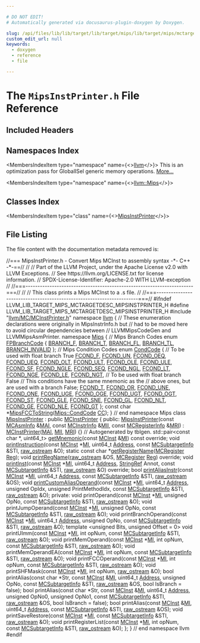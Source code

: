 ```yaml
---

# DO NOT EDIT!
# Automatically generated via docusaurus-plugin-doxygen by Doxygen.

slug: /api/files/lib/lib/target/lib/target/mips/lib/target/mips/mctargetdesc/mipsinstprinter-h
custom_edit_url: null
keywords:
  - doxygen
  - reference
  - file

---
```





# The `MipsInstPrinter.h` File Reference

<DoxygenPage pluginConfig={pluginConfig}>



## Included Headers

<IncludesList>
<IncludesListItem
  filePath="llvm/MC/MCInstPrinter.h"
  permalink="/docs/api/files/include/include/llvm/include/llvm/mc/mcinstprinter-h"
  isLocal="true" />
</IncludesList>

## Namespaces Index

<MembersIndex>

<MembersIndexItem
  type="namespace"
  name={<><a href="/docs/api/namespaces/llvm">llvm</a></>}>
This is an optimization pass for GlobalISel generic memory operations. <a href="/docs/api/namespaces/llvm/#details">More...</a>
</MembersIndexItem>

<MembersIndexItem
  type="namespace"
  name={<><a href="/docs/api/namespaces/llvm/mips">llvm::Mips</a></>}>
</MembersIndexItem>

</MembersIndex>

## Classes Index

<MembersIndex>

<MembersIndexItem
  type="class"
  name={<><a href="/docs/api/classes/llvm/mipsinstprinter">MipsInstPrinter</a></>}>
</MembersIndexItem>

</MembersIndex>


## File Listing

The file content with the documentation metadata removed is:

<ProgramListing>

<Link id="l00001" /><CodeLine lineNumber="1"><span class="doxyHighlightComment">//=== MipsInstPrinter.h - Convert Mips MCInst to assembly syntax -&#42;- C++ -&#42;-==//</span></CodeLine>
<Link id="l00002" /><CodeLine lineNumber="2"><span class="doxyHighlightComment">//</span></CodeLine>
<Link id="l00003" /><CodeLine lineNumber="3"><span class="doxyHighlightComment">// Part of the LLVM Project, under the Apache License v2.0 with LLVM Exceptions.</span></CodeLine>
<Link id="l00004" /><CodeLine lineNumber="4"><span class="doxyHighlightComment">// See https://llvm.org/LICENSE.txt for license information.</span></CodeLine>
<Link id="l00005" /><CodeLine lineNumber="5"><span class="doxyHighlightComment">// SPDX-License-Identifier: Apache-2.0 WITH LLVM-exception</span></CodeLine>
<Link id="l00006" /><CodeLine lineNumber="6"><span class="doxyHighlightComment">//</span></CodeLine>
<Link id="l00007" /><CodeLine lineNumber="7"><span class="doxyHighlightComment">//===----------------------------------------------------------------------===//</span></CodeLine>
<Link id="l00008" /><CodeLine lineNumber="8"><span class="doxyHighlightComment">//</span></CodeLine>
<Link id="l00009" /><CodeLine lineNumber="9"><span class="doxyHighlightComment">// This class prints a Mips MCInst to a .s file.</span></CodeLine>
<Link id="l00010" /><CodeLine lineNumber="10"><span class="doxyHighlightComment">//</span></CodeLine>
<Link id="l00011" /><CodeLine lineNumber="11"><span class="doxyHighlightComment">//===----------------------------------------------------------------------===//</span></CodeLine>
<Link id="l00012" /><CodeLine lineNumber="12"></CodeLine>
<Link id="l00013" /><CodeLine lineNumber="13"><span class="doxyHighlightPreprocessor">#ifndef LLVM&#95;LIB&#95;TARGET&#95;MIPS&#95;MCTARGETDESC&#95;MIPSINSTPRINTER&#95;H</span></CodeLine>
<Link id="l00014" /><CodeLine lineNumber="14"><span class="doxyHighlightPreprocessor">#define LLVM&#95;LIB&#95;TARGET&#95;MIPS&#95;MCTARGETDESC&#95;MIPSINSTPRINTER&#95;H</span></CodeLine>
<Link id="l00015" /><CodeLine lineNumber="15"><span class="doxyHighlightPreprocessor">#include &quot;<a href="/docs/api/files/include/include/llvm/include/llvm/mc/mcinstprinter-h">llvm/MC/MCInstPrinter.h</a>&quot;</span></CodeLine>
<Link id="l00016" /><CodeLine lineNumber="16"></CodeLine>
<Link id="l00017" /><CodeLine lineNumber="17"><span class="doxyHighlightKeyword">namespace </span><span class="doxyHighlight"><a href="/docs/api/namespaces/llvm">llvm</a> &#123;</span></CodeLine>
<Link id="l00018" /><CodeLine lineNumber="18"><span class="doxyHighlightComment">// These enumeration declarations were originally in MipsInstrInfo.h but</span></CodeLine>
<Link id="l00019" /><CodeLine lineNumber="19"><span class="doxyHighlightComment">// had to be moved here to avoid circular dependencies between</span></CodeLine>
<Link id="l00020" /><CodeLine lineNumber="20"><span class="doxyHighlightComment">// LLVMMipsCodeGen and LLVMMipsAsmPrinter.</span></CodeLine>
<Link id="l00021" /><CodeLine lineNumber="21"><span class="doxyHighlightKeyword">namespace </span><span class="doxyHighlight"><a href="/docs/api/namespaces/llvm/mips">Mips</a> &#123;</span></CodeLine>
<Link id="l00022" /><CodeLine lineNumber="22"><span class="doxyHighlightComment">// Mips Branch Codes</span></CodeLine>
<Link id="l00023" /><CodeLine lineNumber="23" lineLink="/docs/api/namespaces/llvm/mips/#a62b63bd991ec2b44573987ab4e0b37c8"><span class="doxyHighlightKeyword">enum</span><span class="doxyHighlight"> <a href="/docs/api/namespaces/llvm/mips/#a62b63bd991ec2b44573987ab4e0b37c8">FPBranchCode</a> &#123;</span></CodeLine>
<Link id="l00024" /><CodeLine lineNumber="24" lineLink="/docs/api/namespaces/llvm/mips/#a62b63bd991ec2b44573987ab4e0b37c8ac17887eab0267538b8c3626b14268d27"><span class="doxyHighlight">  <a href="/docs/api/namespaces/llvm/mips/#a62b63bd991ec2b44573987ab4e0b37c8ac17887eab0267538b8c3626b14268d27">BRANCH&#95;F</a>,</span></CodeLine>
<Link id="l00025" /><CodeLine lineNumber="25" lineLink="/docs/api/namespaces/llvm/mips/#a62b63bd991ec2b44573987ab4e0b37c8ab7376b3b581d703aef555082c1d51d38"><span class="doxyHighlight">  <a href="/docs/api/namespaces/llvm/mips/#a62b63bd991ec2b44573987ab4e0b37c8ab7376b3b581d703aef555082c1d51d38">BRANCH&#95;T</a>,</span></CodeLine>
<Link id="l00026" /><CodeLine lineNumber="26" lineLink="/docs/api/namespaces/llvm/mips/#a62b63bd991ec2b44573987ab4e0b37c8a078ef24daba279e1b25bce70352f1b51"><span class="doxyHighlight">  <a href="/docs/api/namespaces/llvm/mips/#a62b63bd991ec2b44573987ab4e0b37c8a078ef24daba279e1b25bce70352f1b51">BRANCH&#95;FL</a>,</span></CodeLine>
<Link id="l00027" /><CodeLine lineNumber="27" lineLink="/docs/api/namespaces/llvm/mips/#a62b63bd991ec2b44573987ab4e0b37c8a3e37dcd800a7eb4cf4442f152f9a6ea1"><span class="doxyHighlight">  <a href="/docs/api/namespaces/llvm/mips/#a62b63bd991ec2b44573987ab4e0b37c8a3e37dcd800a7eb4cf4442f152f9a6ea1">BRANCH&#95;TL</a>,</span></CodeLine>
<Link id="l00028" /><CodeLine lineNumber="28" lineLink="/docs/api/namespaces/llvm/mips/#a62b63bd991ec2b44573987ab4e0b37c8a7161dc0805c83af623e8c7a0b47ba0e8"><span class="doxyHighlight">  <a href="/docs/api/namespaces/llvm/mips/#a62b63bd991ec2b44573987ab4e0b37c8a7161dc0805c83af623e8c7a0b47ba0e8">BRANCH&#95;INVALID</a></span></CodeLine>
<Link id="l00029" /><CodeLine lineNumber="29"><span class="doxyHighlight">&#125;;</span></CodeLine>
<Link id="l00030" /><CodeLine lineNumber="30"></CodeLine>
<Link id="l00031" /><CodeLine lineNumber="31"><span class="doxyHighlightComment">// Mips Condition Codes</span></CodeLine>
<Link id="l00032" /><CodeLine lineNumber="32" lineLink="/docs/api/namespaces/llvm/mips/#a4621ee6b454fcf07b8903cb0a786e359"><span class="doxyHighlightKeyword">enum</span><span class="doxyHighlight"> <a href="/docs/api/namespaces/llvm/mips/#a4621ee6b454fcf07b8903cb0a786e359">CondCode</a> &#123;</span></CodeLine>
<Link id="l00033" /><CodeLine lineNumber="33"><span class="doxyHighlight">  </span><span class="doxyHighlightComment">// To be used with float branch True</span></CodeLine>
<Link id="l00034" /><CodeLine lineNumber="34" lineLink="/docs/api/namespaces/llvm/mips/#a4621ee6b454fcf07b8903cb0a786e359a2ca323348520635f62d1cfe8fe9c28d6"><span class="doxyHighlight">  <a href="/docs/api/namespaces/llvm/mips/#a4621ee6b454fcf07b8903cb0a786e359a2ca323348520635f62d1cfe8fe9c28d6">FCOND&#95;F</a>,</span></CodeLine>
<Link id="l00035" /><CodeLine lineNumber="35" lineLink="/docs/api/namespaces/llvm/mips/#a4621ee6b454fcf07b8903cb0a786e359a9999b4b6eb12545f703d489bad144f66"><span class="doxyHighlight">  <a href="/docs/api/namespaces/llvm/mips/#a4621ee6b454fcf07b8903cb0a786e359a9999b4b6eb12545f703d489bad144f66">FCOND&#95;UN</a>,</span></CodeLine>
<Link id="l00036" /><CodeLine lineNumber="36" lineLink="/docs/api/namespaces/llvm/mips/#a4621ee6b454fcf07b8903cb0a786e359a36b81805ad33a419760e9ba4a4710fa5"><span class="doxyHighlight">  <a href="/docs/api/namespaces/llvm/mips/#a4621ee6b454fcf07b8903cb0a786e359a36b81805ad33a419760e9ba4a4710fa5">FCOND&#95;OEQ</a>,</span></CodeLine>
<Link id="l00037" /><CodeLine lineNumber="37" lineLink="/docs/api/namespaces/llvm/mips/#a4621ee6b454fcf07b8903cb0a786e359a16c9db2558434a11779fd3a2674969f9"><span class="doxyHighlight">  <a href="/docs/api/namespaces/llvm/mips/#a4621ee6b454fcf07b8903cb0a786e359a16c9db2558434a11779fd3a2674969f9">FCOND&#95;UEQ</a>,</span></CodeLine>
<Link id="l00038" /><CodeLine lineNumber="38" lineLink="/docs/api/namespaces/llvm/mips/#a4621ee6b454fcf07b8903cb0a786e359ad6348b558f10635ca87f9b52ec96d100"><span class="doxyHighlight">  <a href="/docs/api/namespaces/llvm/mips/#a4621ee6b454fcf07b8903cb0a786e359ad6348b558f10635ca87f9b52ec96d100">FCOND&#95;OLT</a>,</span></CodeLine>
<Link id="l00039" /><CodeLine lineNumber="39" lineLink="/docs/api/namespaces/llvm/mips/#a4621ee6b454fcf07b8903cb0a786e359a9a9c2f0cd5ddee55d5c6530053ae3d7f"><span class="doxyHighlight">  <a href="/docs/api/namespaces/llvm/mips/#a4621ee6b454fcf07b8903cb0a786e359a9a9c2f0cd5ddee55d5c6530053ae3d7f">FCOND&#95;ULT</a>,</span></CodeLine>
<Link id="l00040" /><CodeLine lineNumber="40" lineLink="/docs/api/namespaces/llvm/mips/#a4621ee6b454fcf07b8903cb0a786e359a60e74c1324f780c7191d067322c1e677"><span class="doxyHighlight">  <a href="/docs/api/namespaces/llvm/mips/#a4621ee6b454fcf07b8903cb0a786e359a60e74c1324f780c7191d067322c1e677">FCOND&#95;OLE</a>,</span></CodeLine>
<Link id="l00041" /><CodeLine lineNumber="41" lineLink="/docs/api/namespaces/llvm/mips/#a4621ee6b454fcf07b8903cb0a786e359a144c4390564980b8b7f3b752ebc634db"><span class="doxyHighlight">  <a href="/docs/api/namespaces/llvm/mips/#a4621ee6b454fcf07b8903cb0a786e359a144c4390564980b8b7f3b752ebc634db">FCOND&#95;ULE</a>,</span></CodeLine>
<Link id="l00042" /><CodeLine lineNumber="42" lineLink="/docs/api/namespaces/llvm/mips/#a4621ee6b454fcf07b8903cb0a786e359a037a0c38b5a4ef1b58402febd04869c4"><span class="doxyHighlight">  <a href="/docs/api/namespaces/llvm/mips/#a4621ee6b454fcf07b8903cb0a786e359a037a0c38b5a4ef1b58402febd04869c4">FCOND&#95;SF</a>,</span></CodeLine>
<Link id="l00043" /><CodeLine lineNumber="43" lineLink="/docs/api/namespaces/llvm/mips/#a4621ee6b454fcf07b8903cb0a786e359ac806141e981c90a13207197e8d487b8d"><span class="doxyHighlight">  <a href="/docs/api/namespaces/llvm/mips/#a4621ee6b454fcf07b8903cb0a786e359ac806141e981c90a13207197e8d487b8d">FCOND&#95;NGLE</a>,</span></CodeLine>
<Link id="l00044" /><CodeLine lineNumber="44" lineLink="/docs/api/namespaces/llvm/mips/#a4621ee6b454fcf07b8903cb0a786e359ad8a2135082e193f6ed2020753a4b0f2f"><span class="doxyHighlight">  <a href="/docs/api/namespaces/llvm/mips/#a4621ee6b454fcf07b8903cb0a786e359ad8a2135082e193f6ed2020753a4b0f2f">FCOND&#95;SEQ</a>,</span></CodeLine>
<Link id="l00045" /><CodeLine lineNumber="45" lineLink="/docs/api/namespaces/llvm/mips/#a4621ee6b454fcf07b8903cb0a786e359acf257365fdb105b0601d0517197dcd69"><span class="doxyHighlight">  <a href="/docs/api/namespaces/llvm/mips/#a4621ee6b454fcf07b8903cb0a786e359acf257365fdb105b0601d0517197dcd69">FCOND&#95;NGL</a>,</span></CodeLine>
<Link id="l00046" /><CodeLine lineNumber="46" lineLink="/docs/api/namespaces/llvm/mips/#a4621ee6b454fcf07b8903cb0a786e359ad58f4aa01010d9c8a436f881c7e153c0"><span class="doxyHighlight">  <a href="/docs/api/namespaces/llvm/mips/#a4621ee6b454fcf07b8903cb0a786e359ad58f4aa01010d9c8a436f881c7e153c0">FCOND&#95;LT</a>,</span></CodeLine>
<Link id="l00047" /><CodeLine lineNumber="47" lineLink="/docs/api/namespaces/llvm/mips/#a4621ee6b454fcf07b8903cb0a786e359a5be962d88a365128e81adb0cc95e643c"><span class="doxyHighlight">  <a href="/docs/api/namespaces/llvm/mips/#a4621ee6b454fcf07b8903cb0a786e359a5be962d88a365128e81adb0cc95e643c">FCOND&#95;NGE</a>,</span></CodeLine>
<Link id="l00048" /><CodeLine lineNumber="48" lineLink="/docs/api/namespaces/llvm/mips/#a4621ee6b454fcf07b8903cb0a786e359ad24203db84d1e8b945d670629a8fe948"><span class="doxyHighlight">  <a href="/docs/api/namespaces/llvm/mips/#a4621ee6b454fcf07b8903cb0a786e359ad24203db84d1e8b945d670629a8fe948">FCOND&#95;LE</a>,</span></CodeLine>
<Link id="l00049" /><CodeLine lineNumber="49" lineLink="/docs/api/namespaces/llvm/mips/#a4621ee6b454fcf07b8903cb0a786e359ab2d14ebb40c1903eb3fca4fb13172b6c"><span class="doxyHighlight">  <a href="/docs/api/namespaces/llvm/mips/#a4621ee6b454fcf07b8903cb0a786e359ab2d14ebb40c1903eb3fca4fb13172b6c">FCOND&#95;NGT</a>,</span></CodeLine>
<Link id="l00050" /><CodeLine lineNumber="50"></CodeLine>
<Link id="l00051" /><CodeLine lineNumber="51"><span class="doxyHighlight">  </span><span class="doxyHighlightComment">// To be used with float branch False</span></CodeLine>
<Link id="l00052" /><CodeLine lineNumber="52"><span class="doxyHighlight">  </span><span class="doxyHighlightComment">// This conditions have the same mnemonic as the</span></CodeLine>
<Link id="l00053" /><CodeLine lineNumber="53"><span class="doxyHighlight">  </span><span class="doxyHighlightComment">// above ones, but are used with a branch False;</span></CodeLine>
<Link id="l00054" /><CodeLine lineNumber="54" lineLink="/docs/api/namespaces/llvm/mips/#a4621ee6b454fcf07b8903cb0a786e359ad2ca6eec219f44666bfa13fc953aa3d0"><span class="doxyHighlight">  <a href="/docs/api/namespaces/llvm/mips/#a4621ee6b454fcf07b8903cb0a786e359ad2ca6eec219f44666bfa13fc953aa3d0">FCOND&#95;T</a>,</span></CodeLine>
<Link id="l00055" /><CodeLine lineNumber="55" lineLink="/docs/api/namespaces/llvm/mips/#a4621ee6b454fcf07b8903cb0a786e359a4d49d655b65208dbe125dfd570d28237"><span class="doxyHighlight">  <a href="/docs/api/namespaces/llvm/mips/#a4621ee6b454fcf07b8903cb0a786e359a4d49d655b65208dbe125dfd570d28237">FCOND&#95;OR</a>,</span></CodeLine>
<Link id="l00056" /><CodeLine lineNumber="56" lineLink="/docs/api/namespaces/llvm/mips/#a4621ee6b454fcf07b8903cb0a786e359a3ad8dac25f121c09ee7e75974679d1df"><span class="doxyHighlight">  <a href="/docs/api/namespaces/llvm/mips/#a4621ee6b454fcf07b8903cb0a786e359a3ad8dac25f121c09ee7e75974679d1df">FCOND&#95;UNE</a>,</span></CodeLine>
<Link id="l00057" /><CodeLine lineNumber="57" lineLink="/docs/api/namespaces/llvm/mips/#a4621ee6b454fcf07b8903cb0a786e359acdd9576985ffb1f715bc0b3533728e58"><span class="doxyHighlight">  <a href="/docs/api/namespaces/llvm/mips/#a4621ee6b454fcf07b8903cb0a786e359acdd9576985ffb1f715bc0b3533728e58">FCOND&#95;ONE</a>,</span></CodeLine>
<Link id="l00058" /><CodeLine lineNumber="58" lineLink="/docs/api/namespaces/llvm/mips/#a4621ee6b454fcf07b8903cb0a786e359af012df2c374e12d5892d536f0ca02358"><span class="doxyHighlight">  <a href="/docs/api/namespaces/llvm/mips/#a4621ee6b454fcf07b8903cb0a786e359af012df2c374e12d5892d536f0ca02358">FCOND&#95;UGE</a>,</span></CodeLine>
<Link id="l00059" /><CodeLine lineNumber="59" lineLink="/docs/api/namespaces/llvm/mips/#a4621ee6b454fcf07b8903cb0a786e359a28e04d2b4ff3bd80ff11c29a4f6343f3"><span class="doxyHighlight">  <a href="/docs/api/namespaces/llvm/mips/#a4621ee6b454fcf07b8903cb0a786e359a28e04d2b4ff3bd80ff11c29a4f6343f3">FCOND&#95;OGE</a>,</span></CodeLine>
<Link id="l00060" /><CodeLine lineNumber="60" lineLink="/docs/api/namespaces/llvm/mips/#a4621ee6b454fcf07b8903cb0a786e359a6a73f720dcd90268df48bb381f566a4e"><span class="doxyHighlight">  <a href="/docs/api/namespaces/llvm/mips/#a4621ee6b454fcf07b8903cb0a786e359a6a73f720dcd90268df48bb381f566a4e">FCOND&#95;UGT</a>,</span></CodeLine>
<Link id="l00061" /><CodeLine lineNumber="61" lineLink="/docs/api/namespaces/llvm/mips/#a4621ee6b454fcf07b8903cb0a786e359aa819729a99aecef377ce84d30529a09f"><span class="doxyHighlight">  <a href="/docs/api/namespaces/llvm/mips/#a4621ee6b454fcf07b8903cb0a786e359aa819729a99aecef377ce84d30529a09f">FCOND&#95;OGT</a>,</span></CodeLine>
<Link id="l00062" /><CodeLine lineNumber="62" lineLink="/docs/api/namespaces/llvm/mips/#a4621ee6b454fcf07b8903cb0a786e359a7036ebaf1a055d075198f53fd34f1c02"><span class="doxyHighlight">  <a href="/docs/api/namespaces/llvm/mips/#a4621ee6b454fcf07b8903cb0a786e359a7036ebaf1a055d075198f53fd34f1c02">FCOND&#95;ST</a>,</span></CodeLine>
<Link id="l00063" /><CodeLine lineNumber="63" lineLink="/docs/api/namespaces/llvm/mips/#a4621ee6b454fcf07b8903cb0a786e359a14dd4cf0a179ead1ad5e559d5451ae64"><span class="doxyHighlight">  <a href="/docs/api/namespaces/llvm/mips/#a4621ee6b454fcf07b8903cb0a786e359a14dd4cf0a179ead1ad5e559d5451ae64">FCOND&#95;GLE</a>,</span></CodeLine>
<Link id="l00064" /><CodeLine lineNumber="64" lineLink="/docs/api/namespaces/llvm/mips/#a4621ee6b454fcf07b8903cb0a786e359afc1dc9b2e5334ecccc590240af283998"><span class="doxyHighlight">  <a href="/docs/api/namespaces/llvm/mips/#a4621ee6b454fcf07b8903cb0a786e359afc1dc9b2e5334ecccc590240af283998">FCOND&#95;SNE</a>,</span></CodeLine>
<Link id="l00065" /><CodeLine lineNumber="65" lineLink="/docs/api/namespaces/llvm/mips/#a4621ee6b454fcf07b8903cb0a786e359ab0b6b387646ffd6a7ec5dbb168d3e9d8"><span class="doxyHighlight">  <a href="/docs/api/namespaces/llvm/mips/#a4621ee6b454fcf07b8903cb0a786e359ab0b6b387646ffd6a7ec5dbb168d3e9d8">FCOND&#95;GL</a>,</span></CodeLine>
<Link id="l00066" /><CodeLine lineNumber="66" lineLink="/docs/api/namespaces/llvm/mips/#a4621ee6b454fcf07b8903cb0a786e359a86a665d5be7b956c1e21d736aea24ba6"><span class="doxyHighlight">  <a href="/docs/api/namespaces/llvm/mips/#a4621ee6b454fcf07b8903cb0a786e359a86a665d5be7b956c1e21d736aea24ba6">FCOND&#95;NLT</a>,</span></CodeLine>
<Link id="l00067" /><CodeLine lineNumber="67" lineLink="/docs/api/namespaces/llvm/mips/#a4621ee6b454fcf07b8903cb0a786e359ac7097e088a957e60ddadf45376681fc8"><span class="doxyHighlight">  <a href="/docs/api/namespaces/llvm/mips/#a4621ee6b454fcf07b8903cb0a786e359ac7097e088a957e60ddadf45376681fc8">FCOND&#95;GE</a>,</span></CodeLine>
<Link id="l00068" /><CodeLine lineNumber="68" lineLink="/docs/api/namespaces/llvm/mips/#a4621ee6b454fcf07b8903cb0a786e359aaae3adf61a1fc81276a135d05a362ff8"><span class="doxyHighlight">  <a href="/docs/api/namespaces/llvm/mips/#a4621ee6b454fcf07b8903cb0a786e359aaae3adf61a1fc81276a135d05a362ff8">FCOND&#95;NLE</a>,</span></CodeLine>
<Link id="l00069" /><CodeLine lineNumber="69" lineLink="/docs/api/namespaces/llvm/mips/#a4621ee6b454fcf07b8903cb0a786e359a766abdcfc66d683b8b8757a4876225a6"><span class="doxyHighlight">  <a href="/docs/api/namespaces/llvm/mips/#a4621ee6b454fcf07b8903cb0a786e359a766abdcfc66d683b8b8757a4876225a6">FCOND&#95;GT</a></span></CodeLine>
<Link id="l00070" /><CodeLine lineNumber="70"><span class="doxyHighlight">&#125;;</span></CodeLine>
<Link id="l00071" /><CodeLine lineNumber="71"></CodeLine>
<Link id="l00072" /><CodeLine lineNumber="72"><span class="doxyHighlightKeyword">const</span><span class="doxyHighlight"> </span><span class="doxyHighlightKeywordType">char</span><span class="doxyHighlight"> &#42;<a href="/docs/api/namespaces/llvm/mips/#a148bb747f61f24ffcea5979d70d053c8">MipsFCCToString</a>(<a href="/docs/api/namespaces/llvm/mips/#a4621ee6b454fcf07b8903cb0a786e359">Mips::CondCode</a> <a href="/docs/api/files/lib/lib/target/lib/target/riscv/riscvredundantcopyelimination-cpp/#a77c69067ae8279bc00ab8757731e90d7">CC</a>);</span></CodeLine>
<Link id="l00073" /><CodeLine lineNumber="73"><span class="doxyHighlight">&#125; </span><span class="doxyHighlightComment">// end namespace Mips</span></CodeLine>
<Link id="l00074" /><CodeLine lineNumber="74"></CodeLine>
<Link id="l00075" /><CodeLine lineNumber="75" lineLink="/docs/api/classes/llvm/mipsinstprinter"><span class="doxyHighlightKeyword">class </span><span class="doxyHighlight"><a href="/docs/api/classes/llvm/mipsinstprinter/#a8043a81c90184759a74875bbe3c5d786">MipsInstPrinter</a> : </span><span class="doxyHighlightKeyword">public</span><span class="doxyHighlight"> <a href="/docs/api/classes/llvm/mcinstprinter/#af0525fc87f3e2054109908599d21098d">MCInstPrinter</a> &#123;</span></CodeLine>
<Link id="l00076" /><CodeLine lineNumber="76"><span class="doxyHighlightKeyword">public</span><span class="doxyHighlight">:</span></CodeLine>
<Link id="l00077" /><CodeLine lineNumber="77" lineLink="/docs/api/classes/llvm/mipsinstprinter/#a8043a81c90184759a74875bbe3c5d786"><span class="doxyHighlight">  <a href="/docs/api/classes/llvm/mipsinstprinter/#a8043a81c90184759a74875bbe3c5d786">MipsInstPrinter</a>(</span><span class="doxyHighlightKeyword">const</span><span class="doxyHighlight"> <a href="/docs/api/classes/llvm/mcasminfo">MCAsmInfo</a> &amp;<a href="/docs/api/classes/llvm/mcinstprinter/#aacb2bfbafa57a37e627bf1334d349bc6">MAI</a>, </span><span class="doxyHighlightKeyword">const</span><span class="doxyHighlight"> <a href="/docs/api/classes/llvm/mcinstrinfo">MCInstrInfo</a> &amp;<a href="/docs/api/classes/llvm/mcinstprinter/#a41acdb280262403252bc72f6d3f23f7a">MII</a>,</span></CodeLine>
<Link id="l00078" /><CodeLine lineNumber="78"><span class="doxyHighlight">                  </span><span class="doxyHighlightKeyword">const</span><span class="doxyHighlight"> <a href="/docs/api/classes/llvm/mcregisterinfo">MCRegisterInfo</a> &amp;<a href="/docs/api/classes/llvm/mcinstprinter/#aaaeadf26b0e3ae38625c5469231bbce6">MRI</a>)</span></CodeLine>
<Link id="l00079" /><CodeLine lineNumber="79"><span class="doxyHighlight">    : <a href="/docs/api/classes/llvm/mcinstprinter/#af0525fc87f3e2054109908599d21098d">MCInstPrinter</a>(<a href="/docs/api/classes/llvm/mcinstprinter/#aacb2bfbafa57a37e627bf1334d349bc6">MAI</a>, <a href="/docs/api/classes/llvm/mcinstprinter/#a41acdb280262403252bc72f6d3f23f7a">MII</a>, <a href="/docs/api/classes/llvm/mcinstprinter/#aaaeadf26b0e3ae38625c5469231bbce6">MRI</a>) &#123;&#125;</span></CodeLine>
<Link id="l00080" /><CodeLine lineNumber="80"></CodeLine>
<Link id="l00081" /><CodeLine lineNumber="81"><span class="doxyHighlight">  </span><span class="doxyHighlightComment">// Autogenerated by tblgen.</span></CodeLine>
<Link id="l00082" /><CodeLine lineNumber="82"><span class="doxyHighlight">  std::pair&lt;const char &#42;, uint64&#95;t&gt;</span></CodeLine>
<Link id="l00083" /><CodeLine lineNumber="83" lineLink="/docs/api/classes/llvm/mipsinstprinter/#abd437cb275609b4d2db452ea0bd61978"><span class="doxyHighlight">  <a href="/docs/api/classes/llvm/mipsinstprinter/#abd437cb275609b4d2db452ea0bd61978">getMnemonic</a>(</span><span class="doxyHighlightKeyword">const</span><span class="doxyHighlight"> <a href="/docs/api/classes/llvm/mcinst">MCInst</a> &amp;<a href="/docs/api/files/lib/lib/codegen/lib/codegen/globalisel/irtranslator-cpp/#abe44dfdea65b4f7e11e0a608ab708b76">MI</a>) </span><span class="doxyHighlightKeyword">const override</span><span class="doxyHighlight">;</span></CodeLine>
<Link id="l00084" /><CodeLine lineNumber="84" lineLink="/docs/api/classes/llvm/mipsinstprinter/#a5c9ce94038cbd73c96d3ea3e3755642b"><span class="doxyHighlight">  </span><span class="doxyHighlightKeywordType">void</span><span class="doxyHighlight"> <a href="/docs/api/classes/llvm/mipsinstprinter/#a5c9ce94038cbd73c96d3ea3e3755642b">printInstruction</a>(</span><span class="doxyHighlightKeyword">const</span><span class="doxyHighlight"> <a href="/docs/api/classes/llvm/mcinst">MCInst</a> &#42;<a href="/docs/api/files/lib/lib/codegen/lib/codegen/globalisel/irtranslator-cpp/#abe44dfdea65b4f7e11e0a608ab708b76">MI</a>, uint64&#95;t <a href="/docs/api/namespaces/llvm/#a8e02bbea14c70bab55fbc1384e1472d9add7bf230fde8d4836917806aff6a6b27">Address</a>,</span></CodeLine>
<Link id="l00085" /><CodeLine lineNumber="85"><span class="doxyHighlight">                        </span><span class="doxyHighlightKeyword">const</span><span class="doxyHighlight"> <a href="/docs/api/classes/llvm/mcsubtargetinfo">MCSubtargetInfo</a> &amp;STI, <a href="/docs/api/classes/llvm/raw-ostream">raw&#95;ostream</a> &amp;O);</span></CodeLine>
<Link id="l00086" /><CodeLine lineNumber="86" lineLink="/docs/api/classes/llvm/mipsinstprinter/#ac137be1c7a6107ca822a00bac2d2ceab"><span class="doxyHighlight">  </span><span class="doxyHighlightKeyword">static</span><span class="doxyHighlight"> </span><span class="doxyHighlightKeyword">const</span><span class="doxyHighlight"> </span><span class="doxyHighlightKeywordType">char</span><span class="doxyHighlight"> &#42;<a href="/docs/api/classes/llvm/mipsinstprinter/#ac137be1c7a6107ca822a00bac2d2ceab">getRegisterName</a>(<a href="/docs/api/classes/llvm/mcregister">MCRegister</a> <a href="/docs/api/files/lib/lib/codegen/machinesink-cpp/#a359e1ff26f6d466d927a61aae45b05c3">Reg</a>);</span></CodeLine>
<Link id="l00087" /><CodeLine lineNumber="87"></CodeLine>
<Link id="l00088" /><CodeLine lineNumber="88"><span class="doxyHighlight">  </span><span class="doxyHighlightKeywordType">void</span><span class="doxyHighlight"> <a href="/docs/api/classes/llvm/mipsinstprinter/#a4b850cbcb67aa7a498a57cb99d850609">printRegName</a>(<a href="/docs/api/classes/llvm/raw-ostream">raw&#95;ostream</a> &amp;OS, <a href="/docs/api/classes/llvm/mcregister">MCRegister</a> <a href="/docs/api/files/lib/lib/codegen/machinesink-cpp/#a359e1ff26f6d466d927a61aae45b05c3">Reg</a>) </span><span class="doxyHighlightKeyword">override</span><span class="doxyHighlight">;</span></CodeLine>
<Link id="l00089" /><CodeLine lineNumber="89"><span class="doxyHighlight">  </span><span class="doxyHighlightKeywordType">void</span><span class="doxyHighlight"> <a href="/docs/api/classes/llvm/mipsinstprinter/#a68a4bd6bf466ad6ca9d76acefb598023">printInst</a>(</span><span class="doxyHighlightKeyword">const</span><span class="doxyHighlight"> <a href="/docs/api/classes/llvm/mcinst">MCInst</a> &#42;<a href="/docs/api/files/lib/lib/codegen/lib/codegen/globalisel/irtranslator-cpp/#abe44dfdea65b4f7e11e0a608ab708b76">MI</a>, uint64&#95;t <a href="/docs/api/namespaces/llvm/#a8e02bbea14c70bab55fbc1384e1472d9add7bf230fde8d4836917806aff6a6b27">Address</a>, <a href="/docs/api/classes/llvm/stringref">StringRef</a> Annot,</span></CodeLine>
<Link id="l00090" /><CodeLine lineNumber="90"><span class="doxyHighlight">                 </span><span class="doxyHighlightKeyword">const</span><span class="doxyHighlight"> <a href="/docs/api/classes/llvm/mcsubtargetinfo">MCSubtargetInfo</a> &amp;STI, <a href="/docs/api/classes/llvm/raw-ostream">raw&#95;ostream</a> &amp;O) </span><span class="doxyHighlightKeyword">override</span><span class="doxyHighlight">;</span></CodeLine>
<Link id="l00091" /><CodeLine lineNumber="91"></CodeLine>
<Link id="l00092" /><CodeLine lineNumber="92" lineLink="/docs/api/classes/llvm/mipsinstprinter/#af2dcaa063b98024476f8e7e1a11d95fd"><span class="doxyHighlight">  </span><span class="doxyHighlightKeywordType">bool</span><span class="doxyHighlight"> <a href="/docs/api/classes/llvm/mipsinstprinter/#af2dcaa063b98024476f8e7e1a11d95fd">printAliasInstr</a>(</span><span class="doxyHighlightKeyword">const</span><span class="doxyHighlight"> <a href="/docs/api/classes/llvm/mcinst">MCInst</a> &#42;<a href="/docs/api/files/lib/lib/codegen/lib/codegen/globalisel/irtranslator-cpp/#abe44dfdea65b4f7e11e0a608ab708b76">MI</a>, uint64&#95;t <a href="/docs/api/namespaces/llvm/#a8e02bbea14c70bab55fbc1384e1472d9add7bf230fde8d4836917806aff6a6b27">Address</a>,</span></CodeLine>
<Link id="l00093" /><CodeLine lineNumber="93"><span class="doxyHighlight">                       </span><span class="doxyHighlightKeyword">const</span><span class="doxyHighlight"> <a href="/docs/api/classes/llvm/mcsubtargetinfo">MCSubtargetInfo</a> &amp;STI, <a href="/docs/api/classes/llvm/raw-ostream">raw&#95;ostream</a> &amp;OS);</span></CodeLine>
<Link id="l00094" /><CodeLine lineNumber="94" lineLink="/docs/api/classes/llvm/mipsinstprinter/#a41d91550e45f6af891a945af00cbd33a"><span class="doxyHighlight">  </span><span class="doxyHighlightKeywordType">void</span><span class="doxyHighlight"> <a href="/docs/api/classes/llvm/mipsinstprinter/#a41d91550e45f6af891a945af00cbd33a">printCustomAliasOperand</a>(</span><span class="doxyHighlightKeyword">const</span><span class="doxyHighlight"> <a href="/docs/api/classes/llvm/mcinst">MCInst</a> &#42;<a href="/docs/api/files/lib/lib/codegen/lib/codegen/globalisel/irtranslator-cpp/#abe44dfdea65b4f7e11e0a608ab708b76">MI</a>, uint64&#95;t <a href="/docs/api/namespaces/llvm/#a8e02bbea14c70bab55fbc1384e1472d9add7bf230fde8d4836917806aff6a6b27">Address</a>,</span></CodeLine>
<Link id="l00095" /><CodeLine lineNumber="95"><span class="doxyHighlight">                               </span><span class="doxyHighlightKeywordType">unsigned</span><span class="doxyHighlight"> OpIdx, </span><span class="doxyHighlightKeywordType">unsigned</span><span class="doxyHighlight"> PrintMethodIdx,</span></CodeLine>
<Link id="l00096" /><CodeLine lineNumber="96"><span class="doxyHighlight">                               </span><span class="doxyHighlightKeyword">const</span><span class="doxyHighlight"> <a href="/docs/api/classes/llvm/mcsubtargetinfo">MCSubtargetInfo</a> &amp;STI, <a href="/docs/api/classes/llvm/raw-ostream">raw&#95;ostream</a> &amp;O);</span></CodeLine>
<Link id="l00097" /><CodeLine lineNumber="97"></CodeLine>
<Link id="l00098" /><CodeLine lineNumber="98"><span class="doxyHighlightKeyword">private</span><span class="doxyHighlight">:</span></CodeLine>
<Link id="l00099" /><CodeLine lineNumber="99"><span class="doxyHighlight">  </span><span class="doxyHighlightKeywordType">void</span><span class="doxyHighlight"> printOperand(</span><span class="doxyHighlightKeyword">const</span><span class="doxyHighlight"> <a href="/docs/api/classes/llvm/mcinst">MCInst</a> &#42;<a href="/docs/api/files/lib/lib/codegen/lib/codegen/globalisel/irtranslator-cpp/#abe44dfdea65b4f7e11e0a608ab708b76">MI</a>, </span><span class="doxyHighlightKeywordType">unsigned</span><span class="doxyHighlight"> OpNo, </span><span class="doxyHighlightKeyword">const</span><span class="doxyHighlight"> <a href="/docs/api/classes/llvm/mcsubtargetinfo">MCSubtargetInfo</a> &amp;STI,</span></CodeLine>
<Link id="l00100" /><CodeLine lineNumber="100"><span class="doxyHighlight">                    <a href="/docs/api/classes/llvm/raw-ostream">raw&#95;ostream</a> &amp;O);</span></CodeLine>
<Link id="l00101" /><CodeLine lineNumber="101"><span class="doxyHighlight">  </span><span class="doxyHighlightKeywordType">void</span><span class="doxyHighlight"> printJumpOperand(</span><span class="doxyHighlightKeyword">const</span><span class="doxyHighlight"> <a href="/docs/api/classes/llvm/mcinst">MCInst</a> &#42;<a href="/docs/api/files/lib/lib/codegen/lib/codegen/globalisel/irtranslator-cpp/#abe44dfdea65b4f7e11e0a608ab708b76">MI</a>, </span><span class="doxyHighlightKeywordType">unsigned</span><span class="doxyHighlight"> OpNo,</span></CodeLine>
<Link id="l00102" /><CodeLine lineNumber="102"><span class="doxyHighlight">                        </span><span class="doxyHighlightKeyword">const</span><span class="doxyHighlight"> <a href="/docs/api/classes/llvm/mcsubtargetinfo">MCSubtargetInfo</a> &amp;STI, <a href="/docs/api/classes/llvm/raw-ostream">raw&#95;ostream</a> &amp;O);</span></CodeLine>
<Link id="l00103" /><CodeLine lineNumber="103"><span class="doxyHighlight">  </span><span class="doxyHighlightKeywordType">void</span><span class="doxyHighlight"> printBranchOperand(</span><span class="doxyHighlightKeyword">const</span><span class="doxyHighlight"> <a href="/docs/api/classes/llvm/mcinst">MCInst</a> &#42;<a href="/docs/api/files/lib/lib/codegen/lib/codegen/globalisel/irtranslator-cpp/#abe44dfdea65b4f7e11e0a608ab708b76">MI</a>, uint64&#95;t <a href="/docs/api/namespaces/llvm/#a8e02bbea14c70bab55fbc1384e1472d9add7bf230fde8d4836917806aff6a6b27">Address</a>, </span><span class="doxyHighlightKeywordType">unsigned</span><span class="doxyHighlight"> OpNo,</span></CodeLine>
<Link id="l00104" /><CodeLine lineNumber="104"><span class="doxyHighlight">                          </span><span class="doxyHighlightKeyword">const</span><span class="doxyHighlight"> <a href="/docs/api/classes/llvm/mcsubtargetinfo">MCSubtargetInfo</a> &amp;STI, <a href="/docs/api/classes/llvm/raw-ostream">raw&#95;ostream</a> &amp;O);</span></CodeLine>
<Link id="l00105" /><CodeLine lineNumber="105"><span class="doxyHighlight">  </span><span class="doxyHighlightKeyword">template</span><span class="doxyHighlight"> &lt;</span><span class="doxyHighlightKeywordType">unsigned</span><span class="doxyHighlight"> Bits, </span><span class="doxyHighlightKeywordType">unsigned</span><span class="doxyHighlight"> Offset = 0&gt;</span></CodeLine>
<Link id="l00106" /><CodeLine lineNumber="106"><span class="doxyHighlight">  </span><span class="doxyHighlightKeywordType">void</span><span class="doxyHighlight"> printUImm(</span><span class="doxyHighlightKeyword">const</span><span class="doxyHighlight"> <a href="/docs/api/classes/llvm/mcinst">MCInst</a> &#42;<a href="/docs/api/files/lib/lib/codegen/lib/codegen/globalisel/irtranslator-cpp/#abe44dfdea65b4f7e11e0a608ab708b76">MI</a>, </span><span class="doxyHighlightKeywordType">int</span><span class="doxyHighlight"> opNum, </span><span class="doxyHighlightKeyword">const</span><span class="doxyHighlight"> <a href="/docs/api/classes/llvm/mcsubtargetinfo">MCSubtargetInfo</a> &amp;STI,</span></CodeLine>
<Link id="l00107" /><CodeLine lineNumber="107"><span class="doxyHighlight">                 <a href="/docs/api/classes/llvm/raw-ostream">raw&#95;ostream</a> &amp;O);</span></CodeLine>
<Link id="l00108" /><CodeLine lineNumber="108"><span class="doxyHighlight">  </span><span class="doxyHighlightKeywordType">void</span><span class="doxyHighlight"> printMemOperand(</span><span class="doxyHighlightKeyword">const</span><span class="doxyHighlight"> <a href="/docs/api/classes/llvm/mcinst">MCInst</a> &#42;<a href="/docs/api/files/lib/lib/codegen/lib/codegen/globalisel/irtranslator-cpp/#abe44dfdea65b4f7e11e0a608ab708b76">MI</a>, </span><span class="doxyHighlightKeywordType">int</span><span class="doxyHighlight"> opNum, </span><span class="doxyHighlightKeyword">const</span><span class="doxyHighlight"> <a href="/docs/api/classes/llvm/mcsubtargetinfo">MCSubtargetInfo</a> &amp;STI,</span></CodeLine>
<Link id="l00109" /><CodeLine lineNumber="109"><span class="doxyHighlight">                       <a href="/docs/api/classes/llvm/raw-ostream">raw&#95;ostream</a> &amp;O);</span></CodeLine>
<Link id="l00110" /><CodeLine lineNumber="110"><span class="doxyHighlight">  </span><span class="doxyHighlightKeywordType">void</span><span class="doxyHighlight"> printMemOperandEA(</span><span class="doxyHighlightKeyword">const</span><span class="doxyHighlight"> <a href="/docs/api/classes/llvm/mcinst">MCInst</a> &#42;<a href="/docs/api/files/lib/lib/codegen/lib/codegen/globalisel/irtranslator-cpp/#abe44dfdea65b4f7e11e0a608ab708b76">MI</a>, </span><span class="doxyHighlightKeywordType">int</span><span class="doxyHighlight"> opNum,</span></CodeLine>
<Link id="l00111" /><CodeLine lineNumber="111"><span class="doxyHighlight">                         </span><span class="doxyHighlightKeyword">const</span><span class="doxyHighlight"> <a href="/docs/api/classes/llvm/mcsubtargetinfo">MCSubtargetInfo</a> &amp;STI, <a href="/docs/api/classes/llvm/raw-ostream">raw&#95;ostream</a> &amp;O);</span></CodeLine>
<Link id="l00112" /><CodeLine lineNumber="112"><span class="doxyHighlight">  </span><span class="doxyHighlightKeywordType">void</span><span class="doxyHighlight"> printFCCOperand(</span><span class="doxyHighlightKeyword">const</span><span class="doxyHighlight"> <a href="/docs/api/classes/llvm/mcinst">MCInst</a> &#42;<a href="/docs/api/files/lib/lib/codegen/lib/codegen/globalisel/irtranslator-cpp/#abe44dfdea65b4f7e11e0a608ab708b76">MI</a>, </span><span class="doxyHighlightKeywordType">int</span><span class="doxyHighlight"> opNum, </span><span class="doxyHighlightKeyword">const</span><span class="doxyHighlight"> <a href="/docs/api/classes/llvm/mcsubtargetinfo">MCSubtargetInfo</a> &amp;STI,</span></CodeLine>
<Link id="l00113" /><CodeLine lineNumber="113"><span class="doxyHighlight">                       <a href="/docs/api/classes/llvm/raw-ostream">raw&#95;ostream</a> &amp;O);</span></CodeLine>
<Link id="l00114" /><CodeLine lineNumber="114"><span class="doxyHighlight">  </span><span class="doxyHighlightKeywordType">void</span><span class="doxyHighlight"> printSHFMask(</span><span class="doxyHighlightKeyword">const</span><span class="doxyHighlight"> <a href="/docs/api/classes/llvm/mcinst">MCInst</a> &#42;<a href="/docs/api/files/lib/lib/codegen/lib/codegen/globalisel/irtranslator-cpp/#abe44dfdea65b4f7e11e0a608ab708b76">MI</a>, </span><span class="doxyHighlightKeywordType">int</span><span class="doxyHighlight"> opNum, <a href="/docs/api/classes/llvm/raw-ostream">raw&#95;ostream</a> &amp;O);</span></CodeLine>
<Link id="l00115" /><CodeLine lineNumber="115"></CodeLine>
<Link id="l00116" /><CodeLine lineNumber="116"><span class="doxyHighlight">  </span><span class="doxyHighlightKeywordType">bool</span><span class="doxyHighlight"> printAlias(</span><span class="doxyHighlightKeyword">const</span><span class="doxyHighlight"> </span><span class="doxyHighlightKeywordType">char</span><span class="doxyHighlight"> &#42;Str, </span><span class="doxyHighlightKeyword">const</span><span class="doxyHighlight"> <a href="/docs/api/classes/llvm/mcinst">MCInst</a> &amp;<a href="/docs/api/files/lib/lib/codegen/lib/codegen/globalisel/irtranslator-cpp/#abe44dfdea65b4f7e11e0a608ab708b76">MI</a>, uint64&#95;t <a href="/docs/api/namespaces/llvm/#a8e02bbea14c70bab55fbc1384e1472d9add7bf230fde8d4836917806aff6a6b27">Address</a>,</span></CodeLine>
<Link id="l00117" /><CodeLine lineNumber="117"><span class="doxyHighlight">                  </span><span class="doxyHighlightKeywordType">unsigned</span><span class="doxyHighlight"> OpNo, </span><span class="doxyHighlightKeyword">const</span><span class="doxyHighlight"> <a href="/docs/api/classes/llvm/mcsubtargetinfo">MCSubtargetInfo</a> &amp;STI, <a href="/docs/api/classes/llvm/raw-ostream">raw&#95;ostream</a> &amp;OS,</span></CodeLine>
<Link id="l00118" /><CodeLine lineNumber="118"><span class="doxyHighlight">                  </span><span class="doxyHighlightKeywordType">bool</span><span class="doxyHighlight"> IsBranch = </span><span class="doxyHighlightKeyword">false</span><span class="doxyHighlight">);</span></CodeLine>
<Link id="l00119" /><CodeLine lineNumber="119"><span class="doxyHighlight">  </span><span class="doxyHighlightKeywordType">bool</span><span class="doxyHighlight"> printAlias(</span><span class="doxyHighlightKeyword">const</span><span class="doxyHighlight"> </span><span class="doxyHighlightKeywordType">char</span><span class="doxyHighlight"> &#42;Str, </span><span class="doxyHighlightKeyword">const</span><span class="doxyHighlight"> <a href="/docs/api/classes/llvm/mcinst">MCInst</a> &amp;<a href="/docs/api/files/lib/lib/codegen/lib/codegen/globalisel/irtranslator-cpp/#abe44dfdea65b4f7e11e0a608ab708b76">MI</a>, uint64&#95;t <a href="/docs/api/namespaces/llvm/#a8e02bbea14c70bab55fbc1384e1472d9add7bf230fde8d4836917806aff6a6b27">Address</a>,</span></CodeLine>
<Link id="l00120" /><CodeLine lineNumber="120"><span class="doxyHighlight">                  </span><span class="doxyHighlightKeywordType">unsigned</span><span class="doxyHighlight"> OpNo0, </span><span class="doxyHighlightKeywordType">unsigned</span><span class="doxyHighlight"> OpNo1, </span><span class="doxyHighlightKeyword">const</span><span class="doxyHighlight"> <a href="/docs/api/classes/llvm/mcsubtargetinfo">MCSubtargetInfo</a> &amp;STI,</span></CodeLine>
<Link id="l00121" /><CodeLine lineNumber="121"><span class="doxyHighlight">                  <a href="/docs/api/classes/llvm/raw-ostream">raw&#95;ostream</a> &amp;OS, </span><span class="doxyHighlightKeywordType">bool</span><span class="doxyHighlight"> IsBranch = </span><span class="doxyHighlightKeyword">false</span><span class="doxyHighlight">);</span></CodeLine>
<Link id="l00122" /><CodeLine lineNumber="122"><span class="doxyHighlight">  </span><span class="doxyHighlightKeywordType">bool</span><span class="doxyHighlight"> printAlias(</span><span class="doxyHighlightKeyword">const</span><span class="doxyHighlight"> <a href="/docs/api/classes/llvm/mcinst">MCInst</a> &amp;<a href="/docs/api/files/lib/lib/codegen/lib/codegen/globalisel/irtranslator-cpp/#abe44dfdea65b4f7e11e0a608ab708b76">MI</a>, uint64&#95;t <a href="/docs/api/namespaces/llvm/#a8e02bbea14c70bab55fbc1384e1472d9add7bf230fde8d4836917806aff6a6b27">Address</a>,</span></CodeLine>
<Link id="l00123" /><CodeLine lineNumber="123"><span class="doxyHighlight">                  </span><span class="doxyHighlightKeyword">const</span><span class="doxyHighlight"> <a href="/docs/api/classes/llvm/mcsubtargetinfo">MCSubtargetInfo</a> &amp;STI, <a href="/docs/api/classes/llvm/raw-ostream">raw&#95;ostream</a> &amp;OS);</span></CodeLine>
<Link id="l00124" /><CodeLine lineNumber="124"><span class="doxyHighlight">  </span><span class="doxyHighlightKeywordType">void</span><span class="doxyHighlight"> printSaveRestore(</span><span class="doxyHighlightKeyword">const</span><span class="doxyHighlight"> <a href="/docs/api/classes/llvm/mcinst">MCInst</a> &#42;<a href="/docs/api/files/lib/lib/codegen/lib/codegen/globalisel/irtranslator-cpp/#abe44dfdea65b4f7e11e0a608ab708b76">MI</a>, </span><span class="doxyHighlightKeyword">const</span><span class="doxyHighlight"> <a href="/docs/api/classes/llvm/mcsubtargetinfo">MCSubtargetInfo</a> &amp;STI,</span></CodeLine>
<Link id="l00125" /><CodeLine lineNumber="125"><span class="doxyHighlight">                        <a href="/docs/api/classes/llvm/raw-ostream">raw&#95;ostream</a> &amp;O);</span></CodeLine>
<Link id="l00126" /><CodeLine lineNumber="126"><span class="doxyHighlight">  </span><span class="doxyHighlightKeywordType">void</span><span class="doxyHighlight"> printRegisterList(</span><span class="doxyHighlightKeyword">const</span><span class="doxyHighlight"> <a href="/docs/api/classes/llvm/mcinst">MCInst</a> &#42;<a href="/docs/api/files/lib/lib/codegen/lib/codegen/globalisel/irtranslator-cpp/#abe44dfdea65b4f7e11e0a608ab708b76">MI</a>, </span><span class="doxyHighlightKeywordType">int</span><span class="doxyHighlight"> opNum,</span></CodeLine>
<Link id="l00127" /><CodeLine lineNumber="127"><span class="doxyHighlight">                         </span><span class="doxyHighlightKeyword">const</span><span class="doxyHighlight"> <a href="/docs/api/classes/llvm/mcsubtargetinfo">MCSubtargetInfo</a> &amp;STI, <a href="/docs/api/classes/llvm/raw-ostream">raw&#95;ostream</a> &amp;O);</span></CodeLine>
<Link id="l00128" /><CodeLine lineNumber="128"><span class="doxyHighlight">&#125;;</span></CodeLine>
<Link id="l00129" /><CodeLine lineNumber="129"><span class="doxyHighlight">&#125; </span><span class="doxyHighlightComment">// end namespace llvm</span></CodeLine>
<Link id="l00130" /><CodeLine lineNumber="130"></CodeLine>
<Link id="l00131" /><CodeLine lineNumber="131"><span class="doxyHighlightPreprocessor">#endif</span></CodeLine>

</ProgramListing>


</DoxygenPage>
